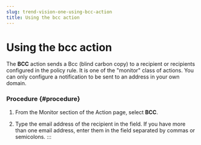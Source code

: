 ```yaml
---
slug: trend-vision-one-using-bcc-action
title: Using the bcc action
---
```

# Using the bcc action

The **BCC** action sends a Bcc (blind carbon copy) to a recipient or recipients configured in the policy rule. It is one of the "monitor" class of actions. You can only configure a notification to be sent to an address in your own domain.

### Procedure {#procedure}

1.  From the Monitor section of the Action page, select **BCC**.

2.  Type the email address of the recipient in the field. If you have more than one email address, enter them in the field separated by commas or semicolons.
:::
